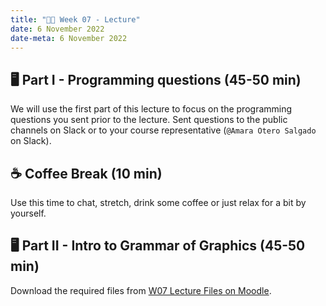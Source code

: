 ---
title: "👨‍🏫 Week 07 - Lecture"
date: 6 November 2022
date-meta: 6 November 2022
---

## 🖥️ Part I - Programming questions (45-50 min)

We will use the first part of this lecture to focus on the programming questions you sent prior to the lecture. Sent questions to the public channels on Slack or to your course representative (`@Amara Otero Salgado` on Slack). 

## ☕ Coffee Break (10 min)

Use this time to chat, stretch, drink some coffee or just relax for a bit by yourself.

## 🖥️ Part II - Intro to Grammar of Graphics  (45-50 min)

Download the required files from [W07 Lecture Files on Moodle](https://moodle.lse.ac.uk/mod/folder/view.php?id=1135324).